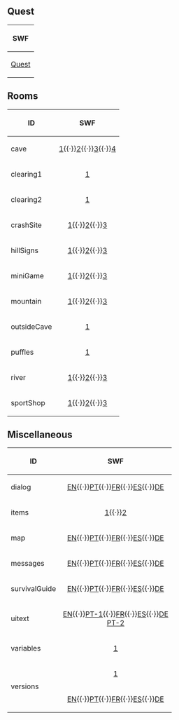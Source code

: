 ==Quest==
{|class="wikitable" style="margin: 1em auto;"
!SWF
|-
|[[Media:GamesQuestsQ2Quest.swf|Quest]]
|}
==Rooms==
{|class="wikitable" style="margin: 1em auto;"
!ID!!SWF
|-
|cave||align="center"|[[Media:GamesQuestsQ2CommonRoomsCave.swf|1]]{{·}}[[Media:GamesQuestsQ2CommonRoomsCave2.swf|2]]{{·}}[[Media:GamesQuestsQ2CommonRoomsCave3.swf|3]]{{·}}[[Media:GamesQuestsQ2CommonRoomsCave4.swf|4]]
|-
|clearing1||align="center"|[[Media:GamesQuestsQ2CommonRoomsClearing1.swf|1]]
|-
|clearing2||align="center"|[[Media:GamesQuestsQ2CommonRoomsClearing2.swf|1]]
|-
|crashSite||align="center"|[[Media:GamesQuestsQ2CommonRoomsCrashSite.swf|1]]{{·}}[[Media:GamesQuestsQ2CommonRoomsCrashSite2.swf|2]]{{·}}[[Media:GamesQuestsQ2CommonRoomsCrashSite3.swf|3]]
|-
|hillSigns||align="center"|[[Media:GamesQuestsQ2CommonRoomsHillSigns.swf|1]]{{·}}[[Media:GamesQuestsQ2CommonRoomsHillSigns2.swf|2]]{{·}}[[Media:GamesQuestsQ2CommonRoomsHillSigns3.swf|3]]
|-
|miniGame||align="center"|[[Media:GamesQuestsQ2CommonRoomsMiniGame.swf|1]]{{·}}[[Media:GamesQuestsQ2CommonRoomsMiniGame2.swf|2]]{{·}}[[Media:GamesQuestsQ2CommonRoomsMiniGame3.swf|3]]
|-
|mountain||align="center"|[[Media:GamesQuestsQ2CommonRoomsMountain.swf|1]]{{·}}[[Media:GamesQuestsQ2CommonRoomsMountain2.swf|2]]{{·}}[[Media:GamesQuestsQ2CommonRoomsMountain3.swf|3]]
|-
|outsideCave||align="center"|[[Media:GamesQuestsQ2CommonRoomsOutsideCave.swf|1]]
|-
|puffles||align="center"|[[Media:GamesQuestsQ2CommonRoomsPuffles.swf|1]]
|-
|river||align="center"|[[Media:GamesQuestsQ2CommonRoomsRiver.swf|1]]{{·}}[[Media:GamesQuestsQ2CommonRoomsRiver2.swf|2]]{{·}}[[Media:GamesQuestsQ2CommonRoomsRiver3.swf|3]]
|-
|sportShop||align="center"|[[Media:GamesQuestsQ2CommonRoomsSportShop.swf|1]]{{·}}[[Media:GamesQuestsQ2CommonRoomsSportShop2.swf|2]]{{·}}[[Media:GamesQuestsQ2CommonRoomsSportShop3.swf|3]]
|}

==Miscellaneous==
{|class="wikitable" style="margin: 1em auto;"
!ID!!SWF
|-
|dialog||align="center"|[[Media:GamesQuestsQ2LangENMiscDialog.swf|EN]]{{·}}[[Media:GamesQuestsQ2LangPTMiscDialog.swf|PT]]{{·}}[[Media:GamesQuestsQ2LangFRMiscDialog.swf|FR]]{{·}}[[Media:GamesQuestsQ2LangESMiscDialog.swf|ES]]{{·}}[[Media:GamesQuestsQ2LangDEMiscDialog.swf|DE]]
|-
|items||align="center"|[[Media:GamesQuestsQ2CommonMiscItems.swf|1]]{{·}}[[Media:GamesQuestsQ2CommonMiscItems2.swf|2]]
|-
|map||align="center"|[[Media:GamesQuestsQ2LangENMiscMap.swf|EN]]{{·}}[[Media:GamesQuestsQ2LangPTMiscMap.swf|PT]]{{·}}[[Media:GamesQuestsQ2LangFRMiscMap.swf|FR]]{{·}}[[Media:GamesQuestsQ2LangESMiscMap.swf|ES]]{{·}}[[Media:GamesQuestsQ2LangDEMiscMap.swf|DE]]
|-
|messages||align="center"|[[Media:GamesQuestsQ2LangENMiscMessages.swf|EN]]{{·}}[[Media:GamesQuestsQ2LangPTMiscMessages.swf|PT]]{{·}}[[Media:GamesQuestsQ2LangFRMiscMessages.swf|FR]]{{·}}[[Media:GamesQuestsQ2LangESMiscMessages.swf|ES]]{{·}}[[Media:GamesQuestsQ2LangDEMiscMessages.swf|DE]]
|-
|survivalGuide||align="center"|[[Media:GamesQuestsQ2LangENMiscSurvivalGuide.swf|EN]]{{·}}[[Media:GamesQuestsQ2LangPTMiscSurvivalGuide.swf|PT]]{{·}}[[Media:GamesQuestsQ2LangFRMiscSurvivalGuide.swf|FR]]{{·}}[[Media:GamesQuestsQ2LangESMiscMap.swf|ES]]{{·}}[[Media:GamesQuestsQ2LangDEMiscSurvivalGuide.swf|DE]]
|-
|uitext||align="center"|[[Media:GamesQuestsQ2LangENMiscUitext.swf|EN]]{{·}}[[Media:GamesQuestsQ2LangPTMiscUitext.swf|PT-1]]{{·}}[[Media:GamesQuestsQ2LangFRMiscUitext.swf|FR]]{{·}}[[Media:GamesQuestsQ2LangESMiscUitext.swf|ES]]{{·}}[[Media:GamesQuestsQ2LangDEMiscUitext.swf|DE]]<br>[[Media:GamesQuestsQ2LangPTMiscUitext2.swf|PT-2]]
|-
|variables||align="center"|[[Media:GamesQuestsQ2CommonMiscVariables.swf|1]]
|-
|rowspan="2"|versions||align="center"|[[Media:GamesQuestsQ2CommonMiscVersions.swf|1]]
|-
|align="center"|[[Media:GamesQuestsQ2LangENMiscVersions.swf|EN]]{{·}}[[Media:GamesQuestsQ2LangPTMiscVersions.swf|PT]]{{·}}[[Media:GamesQuestsQ2LangFRMiscVersions.swf|FR]]{{·}}[[Media:GamesQuestsQ2LangESMiscVersions.swf|ES]]{{·}}[[Media:GamesQuestsQ2LangDEMiscVersions.swf|DE]]
|}